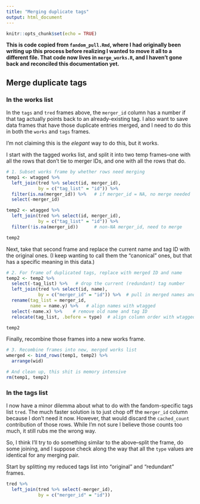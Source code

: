 ```yaml
---
title: "Merging duplicate tags"
output: html_document
---
```


```r
knitr::opts_chunk$set(echo = TRUE)
```

**This is code copied from `fandom_pull.Rmd`, where I had originally been writing up this process before realizing I wanted to move it all to a different file. That code now lives in `merge_works.R`, and I haven't gone back and reconciled this documentation yet.**

## Merge duplicate tags

### In the works list

In the `tags` and `tred` frames above, the `merger_id` column has a number if that tag actually points back to an already-existing tag. I also want to save data frames that have those duplicate entries merged, and I need to do this in both the `works` and `tags` frames.

I'm not claiming this is the *elegant* way to do this, but it works. 

I start with the tagged works list, and split it into two temp frames--one with all the rows that don't tie to merger IDs, and one with all the rows that do. 

```r
# 1. Subset works frame by whether rows need merging
temp1 <- wtagged %>% 
  left_join(tred %>% select(id, merger_id), 
            by = c("tag_list" = "id")) %>% 
  filter(is.na(merger_id)) %>%   # if merger_id = NA, no merge needed
  select(-merger_id)

temp2 <- wtagged %>% 
  left_join(tred %>% select(id, merger_id), 
            by = c("tag_list" = "id")) %>% 
  filter(!is.na(merger_id))      # non-NA merger_id, need to merge

temp2
```

Next, take that second frame and replace the current name and tag ID with the original ones. (I keep wanting to call them the "canonical" ones, but that has a specific meaning in this data.)

```r
# 2. For frame of duplicated tags, replace with merged ID and name
temp2 <- temp2 %>% 
  select(-tag_list) %>%   # drop the current (redundant) tag number
  left_join(tred %>% select(id, name), 
            by = c("merger_id" = "id")) %>%  # pull in merged names and tags
  rename(tag_list = merger_id, 
         name = name.y) %>%   # align names with wtagged
  select(-name.x) %>%    # remove old name and tag ID
  relocate(tag_list, .before = type)  # align column order with wtagged

temp2
```

Finally, recombine those frames into a new works frame. 

```r
# 3. Recombine frames into new, merged works list
wmerged <- bind_rows(temp1, temp2) %>% 
  arrange(wid)

# And clean up, this shit is memory intensive
rm(temp1, temp2)
```


### In the tags list

I now have a minor dilemma about what to do with the fandom-specific tags list `tred`. The much faster solution is to just chop off the `merger_id` column because I don't need it now. However, that would discard the `cached_count` contribution of those rows. While I'm not sure I believe those counts too much, it still rubs me the wrong way. 

So, I think I'll try to do something similar to the above--split the frame, do some joining, and I suppose check along the way that all the `type` values are identical for any merging pair. 

Start by splitting my reduced tags list into "original" and "redundant" frames.

```r
tred %>% 
  left_join(tred %>% select(-merger_id), 
            by = c("merger_id" = "id"))
```

